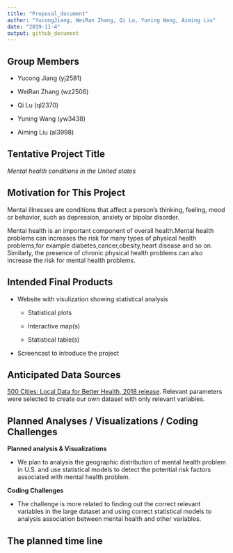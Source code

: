 ```yaml
---
title: "Proposal_document"
author: "YucongJiang, WeiRan Zhang, Qi Lu, Yuning Wang, Aiming Liu"
date: "2019-11-4"
output: github_document
---
```



## Group Members

* Yucong Jiang (yj2581)

* WeiRan Zhang (wz2506)

* Qi Lu (ql2370)

* Yuning Wang (yw3438)

* Aiming Liu (al3998)

## Tentative Project Title
 
 *Mental health conditions in the United states*

## Motivation for This Project
  
  Mental illnesses are conditions that affect a person’s thinking, feeling, mood or behavior, such as depression, anxiety or bipolar disorder.  
  
  Mental health is an important component of overall health.Mental health problems can increases the risk for many types of physical health problems,for example diabetes,cancer,obesity,heart disease and so on. Similarly, the presence of chronic physical health problems can also increase the risk for mental health problems.

## Intended Final Products

 + Website with visulization showing statistical analysis
 
    - Statistical plots
  
    - Interactive map(s)
  
    - Statistical table(s)

 + Screencast to introduce the project

## Anticipated Data Sources

[500 Cities: Local Data for Better Health, 2018 release](https://chronicdata.cdc.gov/500-Cities/500-Cities-Local-Data-for-Better-Health-2018-relea/6vp6-wxuq/data). Relevant parameters were selected to create our own dataset with only relevant variables.

## Planned Analyses / Visualizations / Coding Challenges

**Planned analysis & Visualizations**

 + We plan to analysis the geographic distribution of mental health problem in U.S. and use statistical models to detect the potential risk factors associated with mental health problem.

**Coding Challenges**
 
 + The challenge is more related to finding out the correct relevant variables in the large dataset and using correct statistical models to analysis association between mental health and other variables.


## The planned time line
